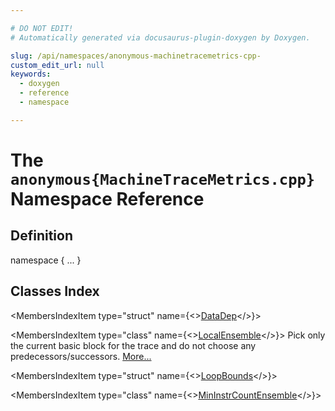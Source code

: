 ```yaml
---

# DO NOT EDIT!
# Automatically generated via docusaurus-plugin-doxygen by Doxygen.

slug: /api/namespaces/anonymous-machinetracemetrics-cpp-
custom_edit_url: null
keywords:
  - doxygen
  - reference
  - namespace

---
```





# The `anonymous{MachineTraceMetrics.cpp}` Namespace Reference

<DoxygenPage pluginConfig={pluginConfig}>



## Definition

<CodeBlock>namespace &#123; ... &#125;</CodeBlock>

## Classes Index

<MembersIndex>

<MembersIndexItem
  type="struct"
  name={<><a href="/docs/api/structs/anonymous-namespace-machinetracemetrics-cpp-/datadep">DataDep</a></>}>
</MembersIndexItem>

<MembersIndexItem
  type="class"
  name={<><a href="/docs/api/classes/anonymous-namespace-machinetracemetrics-cpp-/localensemble">LocalEnsemble</a></>}>
Pick only the current basic block for the trace and do not choose any predecessors/successors. <a href="/docs/api/classes/anonymous-namespace-machinetracemetrics-cpp-/localensemble/#details">More...</a>
</MembersIndexItem>

<MembersIndexItem
  type="struct"
  name={<><a href="/docs/api/structs/anonymous-namespace-machinetracemetrics-cpp-/loopbounds">LoopBounds</a></>}>
</MembersIndexItem>

<MembersIndexItem
  type="class"
  name={<><a href="/docs/api/classes/anonymous-namespace-machinetracemetrics-cpp-/mininstrcountensemble">MinInstrCountEnsemble</a></>}>
</MembersIndexItem>

</MembersIndex>


</DoxygenPage>
